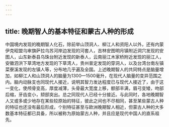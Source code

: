 ```yaml
---
---
---
```

title: 晚期智人的基本特征和蒙古人种的形成
---



中国境内发现的晚期智人化石，除前举山顶洞人、柳江人和资阳人以外，还有内蒙伊克昭盟乌审旗萨拉乌苏河岸边发现的河套人，吉林安图明月镇附近洞穴发现的安图人，山东新泰县乌珠台附近发现的新泰人，云南丽江木家桥附近发现的丽江人，安徽泗洪下草湾地方发现的下草湾人，贵州普定发现的穿洞人，以及台湾台南左镇菜寮溪发现的左镇人等，分布地几乎遍及全国。上述晚期智人的共同特点是脑量增加，如柳江人和山顶洞人的脑量为1300—1500毫升，在现代人脑量的变异范围之内。脑内动脉支也同现代人接近，说明其智力发达程度已与现代人接近了，由于这一变化，使颅骨变高，厚度减薄，头骨最大宽度上移，额部丰满，眉弓变矮，吻部后缩，牙齿变小，颏部突出。总之同现代人已经十分接近。与此同时，各地晚期智人又或多或少地存在某些较原始的特征，彼此之间也不尽相同，甚至某些蒙古人种的特征也还没有最后形成，个别特征甚至与欧洲晚期智人相近，但蒙古人种的大多数基本特征都已具备，所以被称为原始蒙古人种，并且应是现代中国人的直系祖先。
